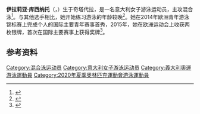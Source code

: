 {{bots|deny=InternetArchiveBot}}
{{NoteTA|G1=Aquatics}}
{{Infobox swimmer
| name           = 伊拉莉亚·库西纳托
| image          = 
| caption        = 
| fullname       = 
| nationality    = {{ITA}}
| strokes        = [[混合泳|混合泳]]
| club           = Gruppo Sportivo Fiamme Oro
| birth_date     = {{birth date and age|1999|10|5|df=yes}}
| birth_place    = {{ITA}}[[奇塔代拉|奇塔代拉]]
| death_date     = 
| death_place    = 
| height         = 
| weight         = 
| show-medals    = yes
| medaltemplates = 
{{MedalSport|女子[[游泳|游泳]]}}
{{MedalCountry|{{ITA}}}}
{{MedalCompetition|[[欧洲运动会|欧洲运动会]]}}
{{MedalSilver|[[2015年欧洲运动会|2015 巴库]]|[[2015年欧洲运动会游泳比赛|200米个人混合泳]]}}
{{MedalSilver|2015 巴库|400米个人混合泳}}
{{MedalCompetition|[[欧洲游泳锦标赛|欧洲游泳锦标赛]]}}
{{MedalSilver|[[2018年欧洲游泳锦标赛|2018 格拉斯哥]]|200米个人混合泳}}
{{MedalSilver|2018 格拉斯哥|400米个人混合泳}}
{{MedalCompetition|[[欧洲短池游泳锦标赛|欧洲短池游泳锦标赛]]}}
{{MedalBronze|2017 哥本哈根|200米个人混合泳}}
{{MedalBronze|2019 格拉斯哥|400米个人混合泳}}
{{MedalCompetition|欧洲青年游泳锦标赛}}
{{MedalGold|2016 霍德梅泽瓦|200米个人混合泳}}
{{MedalGold|2016 霍德梅泽瓦|男女混合4×100米混合泳接力}}
{{MedalSilver|2016 霍德梅泽瓦|4×100米混合泳接力}}
{{MedalBronze|2016 霍德梅泽瓦|男女混合4×100米自由泳接力}}
{{MedalCompetition|[[夏季世界大学生运动会|夏季世界大学生运动会]]}}
{{MedalBronze|[[2019年夏季世界大学生运动会|2019 那不勒斯]]|[[2019年夏季世界大学生运动会游泳比赛|400米个人混合泳]]}}
}}
'''伊拉莉亚·库西纳托'''（{{lang-it|Ilaria Cusinato}}，{{bd|1999年|10月5日||}}）生于奇塔代拉，是一名意大利女子游泳运动员，主攻混合泳<ref>{{cite web|url=https://www.federnuoto.it/discipline/nuoto/azzurri/ilaria-cusinato.html|title=Ilaria Cusinato|work={{lang|it|Federazione Italiana Nuoto}}|accessdate=2020-08-30|archiveurl=https://web.archive.org/web/20180804105950/https://www.federnuoto.it/discipline/nuoto/azzurri/ilaria-cusinato.html|archivedate=2018-08-04|dead-url=no}}</ref>。与其他选手相比，她开始练习游泳的年龄较晚<ref>{{cite web|url=https://www.ethicsport.it/incontriamo_ilaria_cusinato_stella_luminosa_del_nuoto_azzurro-203.html|script-title=it:Incontriamo Ilaria Cusinato, stella luminosa del nuoto azzurro|publisher=EthicSport|date=2018-10-16|accessdate=2020-08-30|archiveurl=https://archive.is/VtBPK|archivedate=2020-08-30}}</ref>。她在2014年欧洲青年游泳锦标赛上完成个人的国际主要青年赛事首秀，2015年，她在欧洲运动会上收获两枚银牌，首次在国际主要赛事上获得奖牌<ref>{{cite web|url=https://swimswam.com/bio/ilaria-cusinato/|title=Ilaria Cusinato|work=SwimSwam|accessdate=2020-08-30|archiveurl=https://web.archive.org/web/20190729115229/https://swimswam.com/bio/ilaria-cusinato/|archivedate=2019-07-29|dead-url=no}}</ref>。

==参考资料==
{{reflist}}
{{Authority control}}
{{DEFAULTSORT:Cusinato, Ilaria}}
[[Category:混合泳运动员|Category:混合泳运动员]]
[[Category:意大利女子游泳运动员|Category:意大利女子游泳运动员]]
[[Category:義大利奧運游泳運動員|Category:義大利奧運游泳運動員]]
[[Category:2020年夏季奧林匹克運動會游泳運動員|Category:2020年夏季奧林匹克運動會游泳運動員]]
